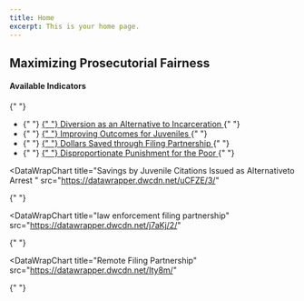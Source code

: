 ```yaml
---
title: Home
excerpt: This is your home page.
---
```



<Section py="2|4|8|10">
  <Container>
    <Grid col="1|2" gap="4|8|12" alignItems="center">
      <Flexbox
        flexDirection="column"
        alignItems="center|flex-start"
        textAlign="center|left"
      >
        <H2 m="0" fontWeight="extrabold" lineHeight="tight">
          Maximizing Prosecutorial Fairness
        </H2>
      </Flexbox>
      <P>
        <H4 m="0">Available Indicators </H4>{" "}
        <ul>
          <li>
            {" "}
            <a href="#diversion-as-an-alternative">
              {" "}
              Diversion as an Alternative to Incarceration
            </a>{" "}
          </li>
          <li>
            {" "}
            <a href="#improving-civil-citations">
              {" "}
              Improving Outcomes for Juveniles
            </a>{" "}
          </li>
          <li>
            {" "}
            <a href="#law-enforcement-filing-partnership">
              {" "}
              Dollars Saved through Filing Partnership
            </a>{" "}
          </li>
          <li>
            {" "}
            <a href="#disproportionate-punishment">
              {" "}
              Disproportionate Punishment for the Poor
            </a>{" "}
          </li>
        </ul>
      </P>
    </Grid>
  </Container>
</Section>

<Container>


<Section maxWidth="750px">


<DataWrapChart
  title="Diversion as an Alternative to Incarceration"
  src="https://datawrapper.dwcdn.net/Jnk2k/2/"
/>

<a name="diversion-as-an-alternative"> </a>

<DataWrapChart src="https://datawrapper.dwcdn.net/2Y65R/" />
<DataWrapChart src="https://datawrapper.dwcdn.net/rYXoJ/" />

<Box mb="20"> </Box>

<DataWrapChart
  title="Improving Outcomes-Juvenile Civil Citations"
  src="https://datawrapper.dwcdn.net/8rwPJ/2/"
/>

<a name="improving-civil-citations"> </a>

<DataWrapChart src="https://datawrapper.dwcdn.net/BKigx/3/" />

<DataWrapChart
  title="Savings by Juvenile Citations Issued as Alternativeto Arrest "
  src="https://datawrapper.dwcdn.net/uCFZE/3/"
>
  {" "}
</DataWrapChart>

<Box mb="20"> </Box>

<!-- ### law enforcement filing partnership-->

<DataWrapChart
  title="law enforcement filing partnership"
  src="https://datawrapper.dwcdn.net/j7aKj/2/"
>
  {" "}
</DataWrapChart>

<a name="law-enforcement-filing-partnership"> </a>

<DataWrapChart
  title="Remote Filing Partnership"
  src="https://datawrapper.dwcdn.net/Ity8m/"
>
  {" "}
</DataWrapChart>

<Box mb="20"> </Box>

<!-- ### 8.7 -->

<Box mb="20"> </Box>

<DataWrapChart
  title="Disproportionate Punishment for the Poor"
  src="https://datawrapper.dwcdn.net/y0Ri0/4/"
/>

<a name="disproportionate-punishment"> </a>

<DataWrapChart
  title="Diversion as an Alternative to Incarceration Chart"
  src="https://datawrapper.dwcdn.net/NamO0/"
/>

</Section>


</Container>

